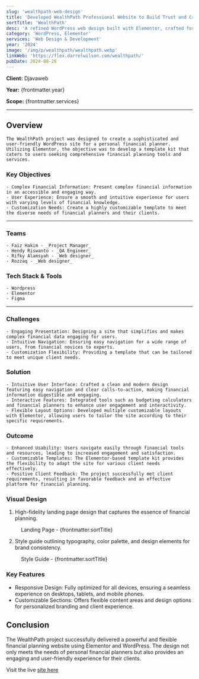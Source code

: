 ```yaml
---
slug: 'wealthpath-web-design'
title: 'Developed WealthPath Professional Website to Build Trust and Credibility in Financial Planning'
sortTitle: 'WealthPath'
desc: 'A refined WordPress web design built with Elementor, crafted for a personal financial planner template kit to enhance financial service experiences.'
category: 'WordPress, Elementor'
services: 'Web Design & Development'
year: '2024'
image: '/img/p/wealthpath/wealthpath.webp'
linkWeb: 'https://flex.darrelwilson.com/wealthpath/'
pubDate: 2024-08-26
---
```



**Client:** Djavaweb

**Year:** {frontmatter.year}

**Scope:** {frontmatter.services}

---

## Overview

    The WealthPath project was designed to create a sophisticated and user-friendly WordPress site for a personal financial planner. Utilizing Elementor, the objective was to develop a template kit that caters to users seeking comprehensive financial planning tools and services.

### Key Objectives

    - Complex Financial Information: Present complex financial information in an accessible and engaging way.
    - User Experience: Ensure a smooth and intuitive experience for users with varying levels of financial knowledge.
    - Customization Needs: Create a highly customizable template to meet the diverse needs of financial planners and their clients.

---

### Teams

    - Faiz Hakim - _Project Manager_
    - Hendy Riswanto - _QA Engineer_
    - Rifky Alamsyah - _Web designer_
    - Rozzaq - _Web designer_

### Tech Stack & Tools

    - Wordpress
    - Elementor
    - Figma

---

### Challenges

    - Engaging Presentation: Designing a site that simplifies and makes complex financial data engaging for users.
    - Intuitive Navigation: Ensuring easy navigation for a wide range of users, from financial novices to experts.
    - Customization Flexibility: Providing a template that can be tailored to meet unique client needs.

### Solution

    - Intuitive User Interface: Crafted a clean and modern design featuring easy navigation and clear calls-to-action, making financial information digestible and engaging.
    - Interactive Features: Integrated tools such as budgeting calculators and financial planners to enhance user engagement and interactivity.
    - Flexible Layout Options: Developed multiple customizable layouts with Elementor, allowing users to tailor the site according to their specific requirements.

### Outcome

    - Enhanced Usability: Users navigate easily through financial tools and resources, leading to increased engagement and satisfaction.
    - Customizable Templates: The Elementor-based template kit provides the flexibility to adapt the site for various client needs effectively.
    - Positive Client Feedback: The project successfully met client requirements, resulting in favorable feedback and an effective platform for financial planning.

### Visual Design

1. High-fidelity landing page design that captures the essence of financial planning.

<figure>
  <Picture
    src={landingPage}
    alt='high fidelity design'
    formats={['avif', 'webp']}
  />
  <figcaption class='text-center'>
    Landing Page - {frontmatter.sortTitle}
  </figcaption>
</figure>

2. Style guide outlining typography, color palette, and design elements for brand consistency.

<figure>
  <Picture
    src={styleGuide}
    alt='high fidelity design'
    formats={['avif', 'webp']}
  />
  <figcaption class='text-center'>
    Style Guide - {frontmatter.sortTitle}
  </figcaption>
</figure>

### Key Features

- Responsive Design: Fully optimized for all devices, ensuring a seamless experience on desktops, tablets, and mobile phones.
- Customizable Sections: Offers flexible content areas and design options for personalized branding and client experience.

## Conclusion

The WealthPath project successfully delivered a powerful and flexible financial planning website using Elementor and WordPress. The design not only meets the needs of personal financial planners but also provides an engaging and user-friendly experience for their clients.

Visit the live <a href={frontmatter.linkWeb} target='_blank'>site here</a>

<a href={frontmatter.linkWeb} target='_blank'>
  <Picture src={mockup} alt='mockup design' formats={['avif', 'webp']} />
</a>
